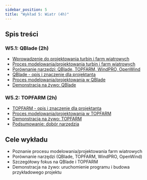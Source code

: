 ```yaml
---
sidebar_position: 5
title: "Wykład 5: Wiatr (4h)"
---
```


## Spis treści

### W5.1: QBlade (2h)
- [Wprowadzenie do projektowania turbin i farm wiatrowych](./01-wprowadzenie-farmy-wiatrowe.mdx)
- [Proces modelowania/projektowania turbin i farm wiatrowych](./02-proces-modelowania.mdx)
- [Porównanie narzędzi: QBlade, TOPFARM, WindPRO, OpenWind](./03-porownanie-narzedzi.mdx)
- [QBlade - opis i znaczenie dla projektanta](./04-qblade-znaczenie.mdx)
- [Proces modelowania/projektowania w QBlade](./05-proces-qblade.mdx)
- [Demonstracja na żywo: QBlade](./06-demonstracja-qblade.mdx)

### W5.2: TOPFARM (2h)
- [TOPFARM - opis i znaczenie dla projektanta](./07-topfarm-znaczenie.mdx)
- [Proces modelowania/projektowania w TOPFARM](./08-proces-topfarm.mdx)
- [Demonstracja na żywo: TOPFARM](./09-demonstracja-topfarm.mdx)
- [Podsumowanie: dobór narzędzia](./10-podsumowanie.mdx)

## Cele wykładu

- Poznanie procesu modelowania/projektowania farm wiatrowych
- Porównanie narzędzi (QBlade, TOPFARM, WindPRO, OpenWind)
- Szczegółowy fokus na QBlade i TOPFARM
- Demonstracja na żywo: uruchomienie programu i budowa przykładowego projektu
